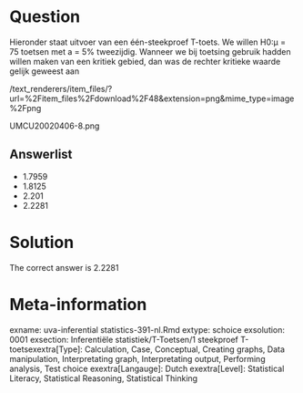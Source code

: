 Question
========

Hieronder staat uitvoer van een één-steekproef T-toets. We willen H0:µ = 75 toetsen met a = 5% tweezijdig. Wanneer we bij toetsing gebruik hadden willen maken van een kritiek gebied, dan was de rechter kritieke waarde gelijk geweest aan 

 /text_renderers/item_files/?url=%2Fitem_files%2Fdownload%2F48&extension=png&mime_type=image%2Fpng 

 UMCU20020406-8.png 

Answerlist
----------
* 1.7959
* 1.8125
* 2.201
* 2.2281

Solution
========

The correct answer is  2.2281 

Meta-information
================
exname: uva-inferential statistics-391-nl.Rmd 
extype: schoice 
exsolution: 0001 
exsection: Inferentiële statistiek/T-Toetsen/1 steekproef T-toetsexextra[Type]: Calculation, Case, Conceptual, Creating graphs, Data manipulation, Interpretating graph, Interpretating output, Performing analysis, Test choice 
exextra[Langauge]: Dutch 
exextra[Level]: Statistical Literacy, Statistical Reasoning, Statistical Thinking 
